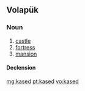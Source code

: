 ==Volapük==

===Noun===
{{vo-noun}}

# [[castle]]
# [[fortress]]
# [[mansion]]

====Declension====
{{vo-decl-noun}}

[[mg:kased]]
[[pt:kased]]
[[vo:kased]]